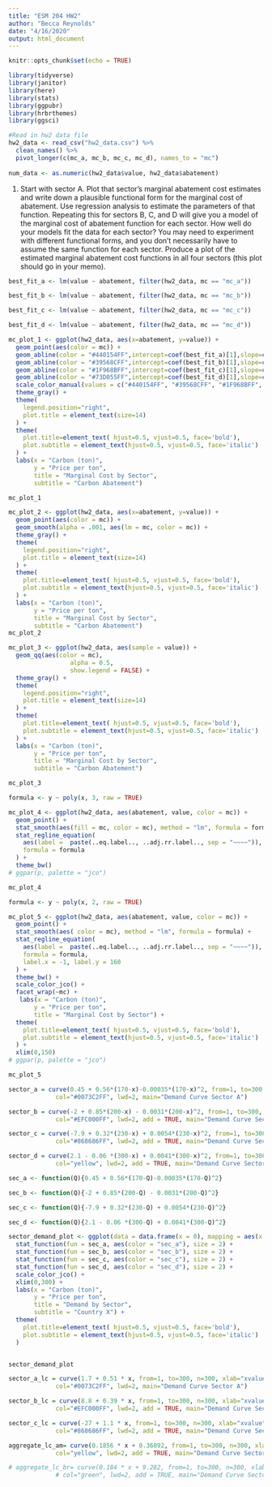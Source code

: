 ```yaml
---
title: "ESM 204 HW2"
author: "Becca Reynolds"
date: "4/16/2020"
output: html_document
---
```


```r
knitr::opts_chunk$set(echo = TRUE)
```


```r
library(tidyverse)
library(janitor)
library(here)
library(stats)
library(ggpubr)
library(hrbrthemes)
library(ggsci)

```


```r
#Read in hw2 data file
hw2_data <- read_csv("hw2_data.csv") %>% 
  clean_names() %>% 
  pivot_longer(c(mc_a, mc_b, mc_c, mc_d), names_to = "mc") 
  
num_data <- as.numeric(hw2_data$value, hw2_data$abatement)

```

1. Start with sector A.  Plot that sector’s marginal abatement cost estimates and write down a plausible functional form for the marginal cost of abatement. Use regression analysis to estimate the parameters of that function.  Repeating this for sectors B, C, and D will give you a model of the marginal cost of abatement function for each sector. How well do your models fit the data for each sector?  You may need to experiment with different functional forms, and you don’t necessarily have to assume the same function for each sector. Produce a plot of the estimated marginal abatement cost functions in all four sectors (this plot should go in your memo). 

```r

best_fit_a <- lm(value ~ abatement, filter(hw2_data, mc == "mc_a"))

best_fit_b <- lm(value ~ abatement, filter(hw2_data, mc == "mc_b"))

best_fit_c <- lm(value ~ abatement, filter(hw2_data, mc == "mc_c"))

best_fit_d <- lm(value ~ abatement, filter(hw2_data, mc == "mc_d"))

```

```r
mc_plot_1 <- ggplot(hw2_data, aes(x=abatement, y=value)) +
  geom_point(aes(color = mc)) +
  geom_abline(color = "#440154FF",intercept=coef(best_fit_a)[1],slope=coef(best_fit_a)[2]) +
  geom_abline(color = "#39568CFF",intercept=coef(best_fit_b)[1],slope=coef(best_fit_b)[2]) +
  geom_abline(color = "#1F968BFF",intercept=coef(best_fit_c)[1],slope=coef(best_fit_c)[2]) +
  geom_abline(color = "#73D055FF",intercept=coef(best_fit_d)[1],slope=coef(best_fit_d)[2]) +
  scale_color_manual(values = c("#440154FF", "#39568CFF", "#1F968BFF", "#73D055FF"), name = "Marginal Costs") +
  theme_gray() +
  theme(
    legend.position="right",
    plot.title = element_text(size=14)
  ) +
  theme(
    plot.title=element_text( hjust=0.5, vjust=0.5, face='bold'),
    plot.subtitle = element_text(hjust=0.5, vjust=0.5, face='italic')
  ) +
  labs(x = "Carbon (ton)",
       y = "Price per ton",
       title = "Marginal Cost by Sector",
       subtitle = "Carbon Abatement") 

mc_plot_1

```


```r
mc_plot_2 <- ggplot(hw2_data, aes(x=abatement, y=value)) +
  geom_point(aes(color = mc)) +
  geom_smooth(alpha = .001, aes(lm = mc, color = mc)) +
  theme_gray() +
  theme(
    legend.position="right",
    plot.title = element_text(size=14)
  ) +
  theme(
    plot.title=element_text( hjust=0.5, vjust=0.5, face='bold'),
    plot.subtitle = element_text(hjust=0.5, vjust=0.5, face='italic')
  ) +
  labs(x = "Carbon (ton)",
       y = "Price per ton",
       title = "Marginal Cost by Sector",
       subtitle = "Carbon Abatement") 
mc_plot_2
```

```r
mc_plot_3 <- ggplot(hw2_data, aes(sample = value)) +
  geom_qq(aes(color = mc),
                 alpha = 0.5,
                 show.legend = FALSE) +
  theme_gray() +
  theme(
    legend.position="right",
    plot.title = element_text(size=14)
  ) +
  theme(
    plot.title=element_text( hjust=0.5, vjust=0.5, face='bold'),
    plot.subtitle = element_text(hjust=0.5, vjust=0.5, face='italic')
  ) +
  labs(x = "Carbon (ton)",
       y = "Price per ton",
       title = "Marginal Cost by Sector",
       subtitle = "Carbon Abatement") 

mc_plot_3
```

```r
formula <- y ~ poly(x, 3, raw = TRUE)

mc_plot_4 <- ggplot(hw2_data, aes(abatement, value, color = mc)) +
  geom_point() +
  stat_smooth(aes(fill = mc, color = mc), method = "lm", formula = formula) +
  stat_regline_equation(
    aes(label =  paste(..eq.label.., ..adj.rr.label.., sep = "~~~~")),
    formula = formula
  ) +
  theme_bw() 
# ggpar(p, palette = "jco")

mc_plot_4
```

```r
formula <- y ~ poly(x, 2, raw = TRUE)

mc_plot_5 <- ggplot(hw2_data, aes(abatement, value, color = mc)) +
  geom_point() +
  stat_smooth(aes( color = mc), method = "lm", formula = formula) +
  stat_regline_equation(
    aes(label =  paste(..eq.label.., ..adj.rr.label.., sep = "~~~~")),
    formula = formula,
    label.x = -1, label.y = 160
  ) +
  theme_bw() +
  scale_color_jco() +
  facet_wrap(~mc) +
   labs(x = "Carbon (ton)",
       y = "Price per ton",
       title = "Marginal Cost by Sector") +
  theme(
    plot.title=element_text( hjust=0.5, vjust=0.5, face='bold'),
    plot.subtitle = element_text(hjust=0.5, vjust=0.5, face='italic')
  ) +
  xlim(0,150)
# ggpar(p, palette = "jco")

mc_plot_5

```

```r



sector_a = curve(0.45 + 0.56*(170-x)-0.00035*(170-x)^2, from=1, to=300, n=300, xlab="xvalue", ylab="yvalue", 
             col="#0073C2FF", lwd=2, main="Demand Curve Sector A")

sector_b = curve(-2 + 0.85*(200-x) - 0.0031*(200-x)^2, from=1, to=300, n=300, xlab="xvalue", ylab="yvalue", 
             col="#EFC000FF", lwd=2, add = TRUE, main="Demand Curve Sector B")

sector_c = curve(-7.9 + 0.32*(230-x) + 0.0054*(230-x)^2, from=1, to=300, n=300, xlab="xvalue", ylab="yvalue", 
             col="#868686FF", lwd=2, add = TRUE, main="Demand Curve Sector C")

sector_d = curve(2.1 - 0.06 *(300-x) + 0.0041*(300-x)^2, from=1, to=300, n=300, xlab="xvalue", ylab="yvalue", 
             col="yellow", lwd=2, add = TRUE, main="Demand Curve Sector D")


```

```r

sec_a <- function(Q){0.45 + 0.56*(170-Q)-0.00035*(170-Q)^2}

sec_b <- function(Q){-2 + 0.85*(200-Q) - 0.0031*(200-Q)^2}

sec_c <- function(Q){-7.9 + 0.32*(230-Q) + 0.0054*(230-Q)^2}

sec_d <- function(Q){2.1 - 0.06 *(300-Q) + 0.0041*(300-Q)^2}

sector_demand_plot <- ggplot(data = data.frame(x = 0), mapping = aes(x = x)) +
  stat_function(fun = sec_a, aes(color = "sec_a"), size = 2) +
  stat_function(fun = sec_b, aes(color = "sec_b"), size = 2) +
  stat_function(fun = sec_c, aes(color = "sec_c"), size = 2) +
  stat_function(fun = sec_d, aes(color = "sec_d"), size = 2) +
  scale_color_jco() +
  xlim(0,300) +
  labs(x = "Carbon (ton)",
       y = "Price per ton",
       title = "Demand by Sector",
       subtitle = "Country X") +
  theme(
    plot.title=element_text( hjust=0.5, vjust=0.5, face='bold'),
    plot.subtitle = element_text(hjust=0.5, vjust=0.5, face='italic')
  )


sector_demand_plot

```

```r
sector_a_lc = curve(1.7 + 0.51 * x, from=1, to=300, n=300, xlab="xvalue", ylab="yvalue", 
             col="#0073C2FF", lwd=2, main="Demand Curve Sector A")

sector_b_lc = curve(8.8 + 0.39 * x, from=1, to=300, n=300, xlab="xvalue", ylab="yvalue", 
             col="#EFC000FF", lwd=2, add = TRUE, main="Demand Curve Sector B")

sector_c_lc = curve(-27 + 1.1 * x, from=1, to=300, n=300, xlab="xvalue", ylab="yvalue", 
             col="#868686FF", lwd=2, add = TRUE, main="Demand Curve Sector C")

aggregate_lc_am= curve(0.1856 * x + 0.36092, from=1, to=300, n=300, xlab="xvalue", ylab="yvalue", 
             col="yellow", lwd=2, add = TRUE, main="Demand Curve Sector D")

# aggregate_lc_br= curve(0.184 * x + 9.282, from=1, to=300, n=300, xlab="xvalue", ylab="yvalue", 
             # col="green", lwd=2, add = TRUE, main="Demand Curve Sector D")



```

